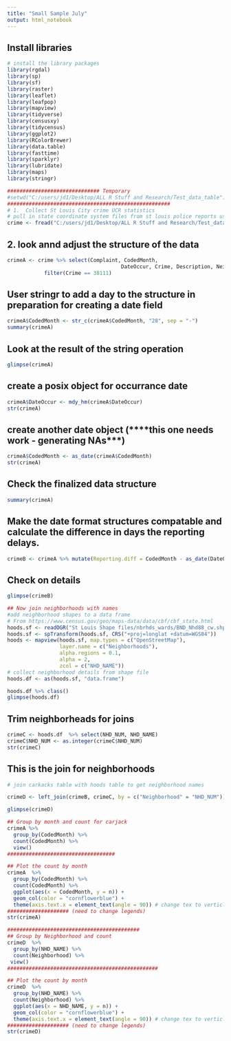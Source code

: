 ---
title: "Small Sample July"
output: html_notebook
---

## Install libraries
```{r, echo=FALSE}
# install the library packages
library(rgdal)
library(sp)
library(sf)
library(raster)
library(leaflet)
library(leafpop)
library(mapview)
library(tidyverse)
library(censusxy)
library(tidycensus)
library(ggplot2)
library(RColorBrewer)
library(data.table)
library(fasttime)
library(sparklyr)
library(lubridate)
library(maps)
library(stringr)
```


```{r}
############################## Temporary
#setwd("C:/users/jd1/Desktop/ALL R Stuff and Research/Test_data_table")
#####################################################
# 1.  Collect St Louis City crime UCR statistics
# pull in state coordinate system files from st louis police reports using data.table
crime <- fread("C:/users/jd1/Desktop/ALL R Stuff and Research/Test_data_table/Group2018.csv", stringsAsFactors=FALSE)
```
## 2. look annd adjust the structure of the data

```{r}
crimeA <- crime %>% select(Complaint, CodedMonth, 
                                     DateOccur, Crime, Description, Neighborhood) %>%
            filter(Crime == 38111) 

```

## User stringr to add a day to the structure in preparation for creating a date field
```{r}
crimeA$CodedMonth <- str_c(crimeA$CodedMonth, "28", sep = "-")
summary(crimeA)

```
##  Look at the result of the string operation
```{r}

glimpse(crimeA)
```
## create a posix object for occurrance date
```{r}
crimeA$DateOccur <- mdy_hm(crimeA$DateOccur)
str(crimeA)
```
## create another date object  (****this one needs work - generating NAs***)
```{r}
crimeA$CodedMonth <- as_date(crimeA$CodedMonth)
str(crimeA)
```

## Check the finalized data structure
```{r}
summary(crimeA)
```

##  Make the date format structures compatable and calculate the difference in days the reporting delays.
```{r}
crimeB <- crimeA %>% mutate(Reporting.diff = CodedMonth - as_date(DateOccur))

```
##  Check on details
```{r}
glimpse(crimeB)
```

```{r}
## Now join neighborhoods with names
#add neighborhood shapes to a data frame
# From https://www.census.gov/geo/maps-data/data/cbf/cbf_state.html
hoods.sf <- readOGR("St Louis Shape files/nbrhds_wards/BND_Nhd88_cw.shp")
hoods.sf <- spTransform(hoods.sf, CRS("+proj=longlat +datum=WGS84"))
hoods <- mapview(hoods.sf, map.types = c("OpenStreetMap"),
                 layer.name = c("Neighborhoods"),
                 alpha.regions = 0.1,
                 alpha = 2,
                 zcol = c("NHD_NAME"))             
# collect neighborhood details from shape file
hoods.df <- as(hoods.sf, "data.frame")

```


```{r}
hoods.df %>% class()
glimpse(hoods.df)
```

## Trim neighborheads for joins
```{r}
crimeC <- hoods.df  %>% select(NHD_NUM, NHD_NAME)
crimeC$NHD_NUM <- as.integer(crimeC$NHD_NUM)
str(crimeC)
```
##  This is the join for neighborhoods


```{r}
# join carkacks table with hoods table to get neighborhood names

crimeD <- left_join(crimeB, crimeC, by = c("Neighborhood" = "NHD_NUM")) 

glimpse(crimeD)
```


```{r}
## Group by month and count for carjack
crimeA %>% 
  group_by(CodedMonth) %>%
  count(CodedMonth) %>%
  view()
###################################
```


```{r}



## Plot the count by month
crimeA  %>% 
  group_by(CodedMonth) %>%
  count(CodedMonth) %>% 
  ggplot(aes(x = CodedMonth, y = n)) +
  geom_col(color = "cornflowerblue") +
  theme(axis.text.x = element_text(angle = 90)) # change tex to verticle
#################### (need to change legends)
str(crimeA)
```

```{r}

###########################################
## Group by Neighborhood and count
crimeD  %>% 
  group_by(NHD_NAME) %>%
  count(Neighborhood) %>%
 view()
#################################################

```

```{r}
## Plot the count by month
crimeD  %>% 
  group_by(NHD_NAME) %>%
  count(Neighborhood) %>% 
  ggplot(aes(x = NHD_NAME, y = n)) +
  geom_col(color = "cornflowerblue") +
  theme(axis.text.x = element_text(angle = 90)) # change tex to verticle
#################### (need to change legends)
str(crimeD)
```










